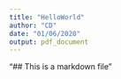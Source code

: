```yaml
---
title: "HelloWorld"
author: "CD"
date: "01/06/2020"
output: pdf_document
---
```


"## This is a markdown file"
